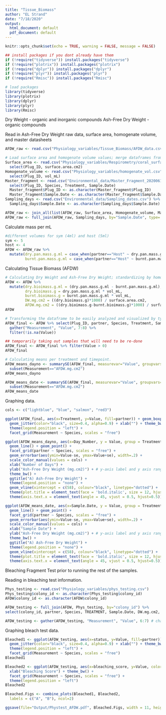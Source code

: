 ```yaml
---
title: "Tissue_Biomass"
author: "EL Strand"
date: "7/18/2020"
output:
  html_document: default
  pdf_document: default
---
```


```r
knitr::opts_chunk$set(echo = TRUE, warning = FALSE, message = FALSE)

## install packages if you dont already have them
if (!require("tidyverse")) install.packages("tidyverse")
if (!require("plotrix")) install.packages("plotrix")
if (!require("dplyr")) install.packages("dplyr")
if (!require("plyr")) install.packages("plyr")
if (!require("Rmisc")) install.packages("Rmisc")

# load packages
library(tidyverse)
library(plotrix)
library(dplyr)
library(plyr)
library(Rmisc)
```

Dry Weight - organic and inorganic compounds
Ash-Free Dry Weight - organic compounds 

Read in Ash-Free Dry Weight raw data, surface area, homogenate volume, and master datasheets
```r
AFDW_raw <- read.csv("Physiology_variables/Tissue_Biomass/AFDW_data.csv") %>% filter(!is.na(Plug_ID))

# Load surface area and homogenate volume values; merge dataframes from chla, chlc means 
Surface_area <- read.csv("Physiology_variables/Respirometry/coral_surface_area.csv") %>% dplyr::rename(Plug_ID = Sample_ID) %>%
  select(Plug_ID, surface.area.cm2)
Homogenate_volume <- read.csv("Physiology_variables/homogenate_vol.csv") %>%
  select(Plug_ID, vol_mL)
Master_fragment <- read.csv("Environmental_data/Master_Fragment_20200616_QC.csv") %>%
  select(Plug_ID, Species, Treatment, Sample.Date)
  Master_fragment$Plug_ID <- as.character(Master_fragment$Plug_ID)
  Master_fragment$Sample.Date <- as.character(Master_fragment$Sample.Date)
Sampling_days <- read.csv("Environmental_data/Sampling_dates.csv") %>% dplyr::rename(Sample.Date = Date)
  Sampling_days$Sample.Date <- as.character(Sampling_days$Sample.Date)

AFDW_raw <- join_all(list(AFDW_raw, Surface_area, Homogenate_volume, Master_fragment), by='Plug_ID', type='left')
AFDW_raw <- full_join(AFDW_raw, Sampling_days, by="Sample.Date", type='left')
```

Calculate mass per mL
```r
#different volumes for sym (4ml) and host (5ml)
sym <- 5
host <- 4
AFDW <- AFDW_raw %>%
  mutate(dry.pan.mass.g.ml = case_when(partner=="Host" ~ dry.pan.mass.g/sym, partner=="Sym" ~dry.pan.mass.g/host),
         burnt.pan.mass.g.ml = case_when(partner=="Host" ~ burnt.pan.mass.g/sym, partner=="Sym" ~burnt.pan.mass.g/host))
```

Calculating Tissue Biomass (AFDW)
```r
# Calculating Dry Weight and Ash-Free Dry Weight; standardizing by homogenate volume and surface area
AFDW <- AFDW %>%
  mutate(dry.bioimass.g.ml = (dry.pan.mass.g.ml - burnt.pan.mass.g.ml),
         dry.bioimass.g = dry.pan.mass.g.ml * vol_mL,
         burnt.bioimass.g = burnt.pan.mass.g.ml * vol_mL,
         DW.mg.cm2 = ((dry.bioimass.g)*1000) / surface.area.cm2,
         AFDW.mg.cm2 = ((dry.bioimass.g-burnt.bioimass.g)*1000) / surface.area.cm2)
AFDW

# Transforming the dataframe to be easily analyzed and visualized by type of measurement
AFDW_final <- AFDW %>% select(Plug_ID, partner, Species, Treatment, Sample.Date, Day_Number, DW.mg.cm2, AFDW.mg.cm2) %>%
  gather("Measurement", "Value", 7:8) %>%
  filter(!is.na(Value))

## temporarily taking out samples that will need to be re-done
AFDW_final <- AFDW_final %>% filter(Value > 0)
AFDW_final

# Calculating means per treatment and timepoint. 
AFDW_means_dayno <- summarySE(AFDW_final, measurevar="Value", groupvars=c("partner", "Day_Number", "Treatment", "Species", "Measurement")) %>%
  subset(Measurement=="AFDW.mg.cm2")
AFDW_means_dayno

AFDW_means_date <- summarySE(AFDW_final, measurevar="Value", groupvars=c("partner", "Sample.Date", "Treatment", "Species", "Measurement")) %>%
  subset(Measurement=="AFDW.mg.cm2")
AFDW_means_date
```

Graphing data.
```r
cols <- c("lightblue", "blue", "salmon", "red3")

ggplot(AFDW_final, aes(x=Treatment, y=Value, fill=partner)) + geom_boxplot(alpha=0.5) +
  geom_jitter(color="black", size=0.4, alpha=0.9) + xlab("") + theme_bw() + 
  theme(legend.position = "left") + 
  facet_grid(Measurement ~ Species, scales = "free") 
```

```r
ggplot(AFDW_means_dayno, aes(x=Day_Number, y = Value, group = Treatment, color = Treatment)) +
  geom_line() + geom_point() +
  facet_grid(partner ~ Species, scales = "free") +
  geom_errorbar(aes(ymin=Value-se, ymax=Value+se), width=.2) +
  scale_color_manual(values = cols) + 
  xlab("Number of Days") + 
  ylab("Ash-Free Dry Weight (mg.cm2)") + # y-axis label and y axis range
  theme_bw() + 
  ggtitle("A) Ash-Free Dry Weight") +
  theme(legend.position = "none") +
  geom_vline(xintercept = c(58), colour="black", linetype="dotted") +
  theme(plot.title = element_text(face = 'bold.italic', size = 12, hjust = 0)) + 
  theme(axis.text.x = element_text(angle = 45, vjust = 0.5, hjust=0.5)) #Set the text angle

ggplot(AFDW_means_date, aes(x=Sample.Date, y = Value, group = Treatment, color = Treatment)) +
  geom_line() + geom_point() +
  facet_grid(partner ~ Species, scales = "free") +
  geom_errorbar(aes(ymin=Value-se, ymax=Value+se), width=.2) +
  scale_color_manual(values = cols) + 
  xlab("Sample Date") + 
  ylab("Ash-Free Dry Weight (mg.cm2)") + # y-axis label and y axis range
  theme_bw() + 
  ggtitle("A) Ash-Free Dry Weight") +
  theme(legend.position = "none") +
  geom_vline(xintercept = c(58), colour="black", linetype="dotted") +
  theme(plot.title = element_text(face = 'bold.italic', size = 12, hjust = 0)) + 
  theme(axis.text.x = element_text(angle = 45, vjust = 0.5, hjust=0.5)) #Set the text angle
```

############## Bleaching Fragment Test prior to running the rest of the samples. 

Reading in bleaching test information. 
```r
Phys_testing <- read.csv("Physiology_variables/phys_testing.csv")
Phys_testing$colony_id <- as.character(Phys_testing$colony_id)
AFDW$colony_id <- as.character(AFDW$colony_id)

AFDW_testing <- full_join(AFDW, Phys_testing, by="colony_id") %>% 
select(colony_id, partner, Species, TREATMENT, Sample.Date, DW.mg.cm2, AFDW.mg.cm2, status, bleaching_score) %>% filter(!is.na(status))

AFDW_testing <- gather(AFDW_testing, "Measurement", "Value", 6:7) # changing columns to rows to allow for easier facet_grid in graphing section
```

Graphing bleach test data. 
```r
Bleached1 <- ggplot(AFDW_testing, aes(x=status, y=Value, fill=partner)) + geom_boxplot(alpha=0.5) +
  geom_jitter(color="black", size=0.4, alpha=0.9) + xlab("") + theme_bw() + 
  theme(legend.position = "left") + 
  facet_grid(Measurement ~ Species, scales = "free")
Bleached1

Bleached2 <- ggplot(AFDW_testing, aes(x=bleaching_score, y=Value, color=partner)) + geom_point() + 
  xlab("Bleaching Score") + theme_bw() + 
  facet_grid(Measurement ~ Species, scales = "free") + 
  theme(legend.position = "left")
Bleached2

Bleached.Figs <- combine_plots(Bleached1, Bleached2,
  labels = c("A", "B"), ncol=2)

ggsave(file="Output/Phystest_AFDW.pdf", Bleached.Figs, width = 11, height = 10, units = c("in"))
```


